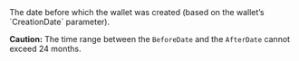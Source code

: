 <ParamField body="BeforeDate" type="Unix timestamp" >     
The date before which the wallet was created (based on the wallet’s `CreationDate` parameter).


**Caution:** The time range between the `BeforeDate` and the `AfterDate` cannot exceed 24 months. 
</ParamField>